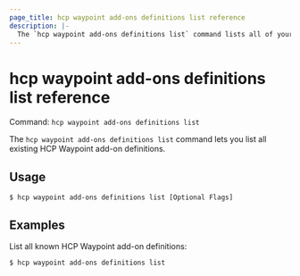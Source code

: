 ```yaml
---
page_title: hcp waypoint add-ons definitions list reference
description: |-
  The `hcp waypoint add-ons definitions list` command lists all of your HCP Waypoint add-on definitions. 
---
```


# hcp waypoint add-ons definitions list reference

Command: `hcp waypoint add-ons definitions list` 

The `hcp waypoint add-ons definitions list` command lets you list all existing
HCP Waypoint add-on definitions.

## Usage

```shell-session
$ hcp waypoint add-ons definitions list [Optional Flags]
```

## Examples

List all known HCP Waypoint add-on definitions:

```shell-session
$ hcp waypoint add-ons definitions list
```

